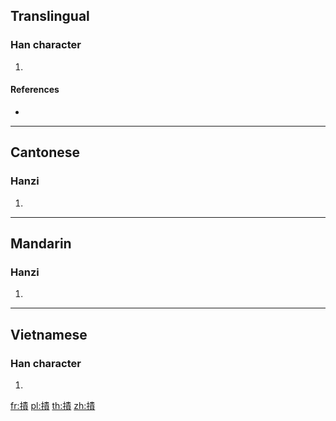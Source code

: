 {{character info/new}}
==Translingual==

===Han character===
{{Han char|rn=64|rad=手|as=12|sn=15|four=55086|canj=QLMC|ids=⿰扌貴}}

# {{defn|Han|sort=手12}}

====References====
* {{Han ref|kx=0453.290|dkj=12685|dj=0803.120|hdz=31958.030|uh=648C|ud=25740|bh=E5B7|bd=58807}}

----

==Cantonese==

===Hanzi===
{{yue-hanzi|jyut=[[gwai6]]|y=gwai6}}

# {{defn|lang=yue|sort=手12}}

----

==Mandarin==

===Hanzi===
{{cmn-hanzi|pin=[[guì]] ([[gui4]]), [[kuì]] ([[kui4]])|wg=kuei<sup>4</sup>, k'uei<sup>4</sup>}}

# {{defn|lang=cmn|sort=手12}}

----

==Vietnamese==

===Han character===
{{vi-readings|rs=手12|hanviet=quấy}}

# {{defn|lang=vi|sort=手12}}

[[fr:撌]]
[[pl:撌]]
[[th:撌]]
[[zh:撌]]